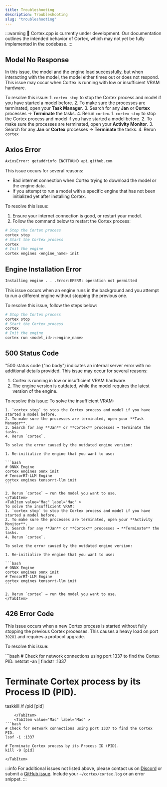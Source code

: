 ```yaml
---
title: Troubleshooting
description: Troubleshooting
slug: "troubleshooting"
---
```




:::warning
🚧 Cortex.cpp is currently under development. Our documentation outlines the intended behavior of Cortex, which may not yet be fully implemented in the codebase.
:::

## Model No Response

In this issue, the model and the engine load successfully, but when interacting with the model, the model either times out or does not respond. This issue may occur when Cortex is running with low or insufficient VRAM hardware.

To resolve this issue:
<Tabs>
    <TabItem value="Windows" label="Windows">
    1. `cortex stop` to stop the Cortex process and model if you have started a model before. 
    2. To make sure the processes are terminated, open your **Task Manager**.
    3. Search for any **Jan** or **Cortex** processes → **Terminate** the tasks.
    4. Rerun `cortex`.
    </TabItem>
    <TabItem value="Mac" label="Mac">
    1. `cortex stop` to stop the Cortex process and model if you have started a model before. 
    2. To make sure the processes are terminated, open your **Activity Monitor**.
    3. Search for any **Jan** or **Cortex** processes → **Terminate** the tasks.
    4. Rerun `cortex`
    </TabItem>
</Tabs>

## Axios Error
```bash
AxiosError: getaddrinfo ENOTFOUND api.github.com
```

This issue occurs for several reasons:

- Bad internet connection when Cortex trying to download the model or the engine data.
- If you attempt to run a model with a specific engine that has not been initialized yet after installing Cortex.

To resolve this issue:

1. Ensure your internet connection is good, or restart your model.
2.  Follow the command below to restart the Cortex process:

```bash
# Stop the Cortex process
cortex stop
# Start the Cortex process
cortex
# Init the engine
cortex engines <engine_name> init
```

## Engine Installation Error

```bash
Installing engine . . .Error:EPERM: operation not permitted
```
This issue occurs when an engine runs in the background and you attempt to run a different engine without stopping the previous one.

To resolve this issue, follow the steps below:

```bash
# Stop the Cortex process
cortex stop
# Start the Cortex process
cortex
# Init the engine
cortex run <model_id>:<engine_name>
```

## 500 Status Code

"500 status code ("no body") indicates an internal server error with no additional details provided. This issue may occur for several reasons:

1. Cortex is running in low or insufficient VRAM hardware.
2. The engine version is outdated, while the model requires the latest version of the engine.

To resolve this issue:
<Tabs>
    <TabItem value="Windows" label="Windows">
    To solve the insufficient VRAM:

    1. `cortex stop` to stop the Cortex process and model if you have started a model before. 
    2. To make sure the processes are terminated, open your **Task Manager**.
    3. Search for any **Jan** or **Cortex** processes → Terminate the tasks.
    4. Rerun `cortex`.

    To solve the error caused by the outdated engine version:

    1. Re-initialize the engine that you want to use:

    ```bash
    # ONNX Engine
    cortex engines onnx init
    # TensorRT-LLM Engine
    cortex engines tensorrt-llm init
    ```

    2. Rerun `cortex` → run the model you want to use.
    </TabItem>
    <TabItem value="Mac" label="Mac" >
    To solve the insufficient VRAM:
    1. `cortex stop` to stop the Cortex process and model if you have started a model before. 
    2. To make sure the processes are terminated, open your **Activity Monitor**.
    3. Search for any **Jan** or **Cortex** processes → **Terminate** the tasks.
    4. Rerun `cortex`.

    To solve the error caused by the outdated engine version:

    1. Re-initialize the engine that you want to use:

    ```bash
    # ONNX Engine
    cortex engines onnx init
    # TensorRT-LLM Engine
    cortex engines tensorrt-llm init
    ```

    2. Rerun `cortex` → run the model you want to use.
    </TabItem>
</Tabs>

## 426 Error Code

This issue occurs when a new Cortex process is started without fully stopping the previous Cortex processes. This causes a heavy load on port `39281` and requires a protocol upgrade.

To resolve this issue:

<Tabs>
    <TabItem value="Windows" label="Windows">
```bash
# Check for network connections using port 1337 to find the Cortex PID.
netstat -an | findstr :1337

# Terminate Cortex process by its Process ID (PID).
taskkill /f /pid [pid]
```
    </TabItem>
    <TabItem value="Mac" label="Mac" >
```bash
# Check for network connections using port 1337 to find the Cortex PID.
lsof -i :1337

# Terminate Cortex process by its Process ID (PID).
kill -9 [pid]
```
    </TabItem>
</Tabs>

:::info
For additional issues not listed above, please contact us on [Discord](https://discord.com/channels/1107178041848909847/1267305972733444147) or submit a [GitHub issue](https://github.com/janhq/cortex/issues). Include your `~/cortex/cortex.log` or an error snippet.
:::
